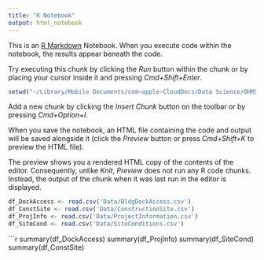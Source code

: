 ```yaml
---
title: "R Notebook"
output: html_notebook
---
```


This is an [R Markdown](http://rmarkdown.rstudio.com) Notebook. When you execute code within the notebook, the results appear beneath the code. 

Try executing this chunk by clicking the *Run* button within the chunk or by placing your cursor inside it and pressing *Cmd+Shift+Enter*. 

```r
setwd("~/Library/Mobile Documents/com~apple~CloudDocs/Data Science/OHMS_Data-Analysis/OHMS_R_Studio")
```

Add a new chunk by clicking the *Insert Chunk* button on the toolbar or by pressing *Cmd+Option+I*.

When you save the notebook, an HTML file containing the code and output will be saved alongside it (click the *Preview* button or press *Cmd+Shift+K* to preview the HTML file). 

The preview shows you a rendered HTML copy of the contents of the editor. Consequently, unlike *Knit*, *Preview* does not run any R code chunks. Instead, the output of the chunk when it was last run in the editor is displayed.

```r
df_DockAccess <- read.csv('Data/BldgDockAccess.csv')
df_ConstSite <- read.csv('Data/ConstructionSite.csv')
df_ProjInfo <- read.csv('Data/ProjectInformation.csv')
df_SiteCond <- read.csv('Data/SiteConditions.csv')
```
```r
summary(df_DockAccess)
summary(df_ProjInfo)
summary(df_SiteCond)
summary(df_ConstSite)


